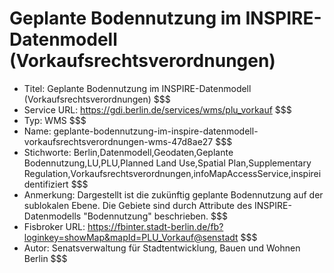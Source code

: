 # Geplante Bodennutzung im INSPIRE-Datenmodell (Vorkaufsrechtsverordnungen)
- Titel: Geplante Bodennutzung im INSPIRE-Datenmodell (Vorkaufsrechtsverordnungen) $$$
- Service URL: https://gdi.berlin.de/services/wms/plu_vorkauf $$$
- Typ: WMS $$$
- Name: geplante-bodennutzung-im-inspire-datenmodell-vorkaufsrechtsverordnungen-wms-47d8ae27 $$$
- Stichworte: Berlin,Datenmodell,Geodaten,Geplante Bodennutzung,LU,PLU,Planned Land Use,Spatial Plan,Supplementary Regulation,Vorkaufsrechtsverordnungen,infoMapAccessService,inspireidentifiziert $$$
- Anmerkung: Dargestellt ist die zukünftig geplante Bodennutzung auf der sublokalen Ebene. Die Gebiete sind durch Attribute des INSPIRE-Datenmodells "Bodennutzung" beschrieben. $$$
- Fisbroker URL: https://fbinter.stadt-berlin.de/fb?loginkey=showMap&mapId=PLU_Vorkauf@senstadt $$$
- Autor: Senatsverwaltung für Stadtentwicklung, Bauen und Wohnen Berlin $$$
